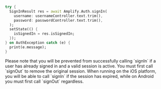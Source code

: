 ```dart
try {
  SignInResult res = await Amplify.Auth.signIn(
    username: usernameController.text.trim(),
    password: passwordController.text.trim(),
  );
  setState(() {
    isSignedIn = res.isSignedIn;
  });
} on AuthException catch (e) {
  print(e.message);
}
```

<Callout>
Please note that you will be prevented from successfully calling `signIn` if a user has already signed in and a valid session is active.  You must first call `signOut` to remove the original session.  When running on the iOS platform, you will be able to call `signIn` if the session has expired, while on Android you must first call `signOut` regardless. 
</Callout>

